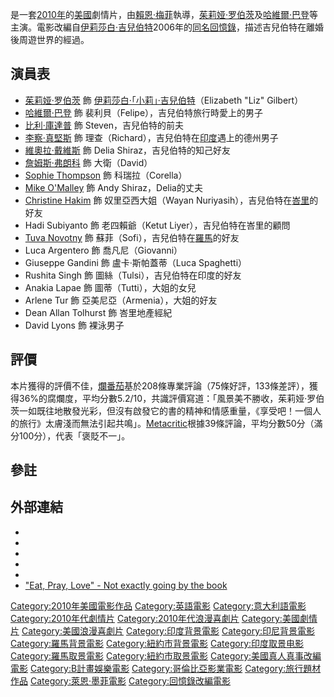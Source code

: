 {{noteTA
|T=zh-hk:再單身遊記; zh-tw:享受吧！一個人的旅行 (電影); zh-cn:美食、祈祷和恋爱;
|G1=Show
|1=zh-hk:再單身遊記; zh-tw:享受吧！一個人的旅行; zh-cn:美食、祈祷和恋爱;
|2=zh-hant:伊莉莎白·吉兒伯特; zh-hans:伊丽莎白·吉尔伯特;
|3=zh-hant:吉兒伯特; zh-hans:吉尔伯特;}}
{{Infobox film
| name           = 再單身遊記
| original_name = ''Eat Pray Love''
| cn_name = 美食、祈祷和恋爱
| tw_name = 享受吧！一個人的旅行
| hk_name = 再單身遊記
| image          = Eat pray love ver2.jpg
| image_size     = 
| alt            = 
| caption        = 電影美版海報
| director       = [[賴恩·梅菲|賴恩·梅菲]]
| producer       = [[畢·彼特|畢·彼特]]<br />Dede Gardner<br />Jeremy Kleiner<br />Stan Wlodkowski<br />Tabrez Noorani
| screenplay     = 賴恩·梅菲<br />{{tsl|en|Jennifer Salt|珍妮花·索特}}
| based on       = [[伊莉莎白·吉兒伯特|伊莉莎白·吉兒伯特]]的<br />《[[享受吧！一個人的旅行|-{zh-hant:享受吧！一個人的旅行; zh-hans:一辈子做女孩;}-]]》
| narrator       = [[茱莉娅·罗伯茨|茱莉娅·罗伯茨]]
| starring       = 茱莉娅·罗伯茨<br />[[哈維爾·巴登|哈維爾·巴登]]<br />[[比利·克鲁德普|比利·克鲁德普]]<br />[[理查德·詹金斯|理查德·詹金斯]]<br />[[维奥拉·戴维斯|维奥拉·戴维斯]]<br />[[詹姆斯·弗朗科|詹姆斯·弗朗科]]
| music          = [[達利歐·馬里安利|達利歐·馬里安利]]
| cinematography = [[羅拔·李察遜|羅拔·李察遜]]
| editing        = Bradley Buecker
| studio         = [[Plan_B_Entertainment|Plan B Entertainment]]
| distributor    = [[哥倫比亞電影公司|哥倫比亞電影公司]]
| released       = {{start date|2010|8|13}}
| runtime        = 133分<ref>{{cite web | url=http://www.imdb.com/title/tt0879870/ | title=Eat Pray Love (2010) | publisher=[[Internet_Movie_Database|IMDb]] | accessdate=2010-12-01 | date=2010-12-01 | archive-date=2020-12-05 | archive-url=https://web.archive.org/web/20201205010318/https://www.imdb.com/title/tt0879870/ | dead-url=no }}</ref>
| country        = {{USA}}
| language       = 英語<br />意大利語
| budget         = $6千萬<ref name="budget">{{cite news|url=http://latimesblogs.latimes.com/entertainmentnewsbuzz/2010/08/stallones-expendables-to-blow-away-eat-pray-love-and-scott-pilgrim.html|title=Movie projector: Stallone's 'Expendables' to blow away 'Eat Pray Love' and 'Scott Pilgrim'|last=Fritz|first=Ben|work=[[Los_Angeles_Times|Los Angeles Times]]|publisher=[[Tribune_Company|Tribune Company]]|date=2010-08-12|accessdate=2010-08-12|archive-date=2018-11-22|archive-url=https://web.archive.org/web/20181122192201/https://latimesblogs.latimes.com/entertainmentnewsbuzz/2010/08/stallones-expendables-to-blow-away-eat-pray-love-and-scott-pilgrim.html|dead-url=no}}</ref><ref name="mojoo">{{cite web |url=http://www.boxofficemojo.com/movies/?id=eatpraylove.htm |title=Eat Pray Love |work=[[Box_Office_Mojo|Box Office Mojo]] |publisher=IMDb Inc |accessdate=2010-09-30 |archive-date=2016-06-07 |archive-url=https://web.archive.org/web/20160607152109/http://www.boxofficemojo.com/movies/?id=eatpraylove.htm |dead-url=no }}</ref>
| gross          = $201,663,417
}}
{{作品名稱|name=''Eat Pray Love''|hk=再單身遊記|tw=享受吧！一個人的旅行|cn=美食、祈祷和恋爱}}是一套[[2010年電影|2010年]]的[[美國電影|美國]]劇情片，由[[賴恩·梅菲|賴恩·梅菲]]執導，[[茱莉娅·罗伯茨|茱莉娅·罗伯茨]]及[[哈維爾·巴登|哈維爾·巴登]]等主演。電影改編自[[伊莉莎白·吉兒伯特|伊莉莎白·吉兒伯特]]2006年的[[享受吧！一個人的旅行|同名]][[回憶錄|回憶錄]]，描述吉兒伯特在離婚後周遊世界的經過。

== 演員表 ==
* [[茱莉娅·罗伯茨|茱莉娅·罗伯茨]] 飾 [[伊莉莎白·吉兒伯特|伊莉莎白·「小莉」·吉兒伯特]]（Elizabeth "Liz" Gilbert）
* [[哈維爾·巴登|哈維爾·巴登]] 飾 裴利貝（Felipe），吉兒伯特旅行時愛上的男子
* [[比利·庫達普|比利·庫達普]] 飾 Steven，吉兒伯特的前夫
* [[李察·真堅斯|李察·真堅斯]] 飾 理查（Richard），吉兒伯特在[[印度|印度]]遇上的德州男子
* [[維奧拉·戴維斯|維奧拉·戴維斯]] 飾 Delia Shiraz，吉兒伯特的知己好友
* [[詹姆斯·弗朗科|詹姆斯·弗朗科]] 飾 大衛（David）
* [[Sophie_Thompson|Sophie Thompson]] 飾 科瑞拉（Corella）
* [[Mike_O'Malley|Mike O'Malley]] 飾 Andy Shiraz，Delia的丈夫
* [[Christine_Hakim|Christine Hakim]] 飾 奴里亞西大姐（Wayan Nuriyasih），吉兒伯特在[[峇里|峇里]]的好友
* Hadi Subiyanto 飾 老四賴爺（Ketut Liyer），吉兒伯特在峇里的顧問
* [[Tuva_Novotny|Tuva Novotny]] 飾 蘇菲（Sofi），吉兒伯特在[[羅馬|羅馬]]的好友
* Luca Argentero 飾 喬凡尼（Giovanni）
* Giuseppe Gandini 飾 盧卡·斯帕蓋蒂（Luca Spaghetti）
* Rushita Singh 飾 圖絲（Tulsi），吉兒伯特在印度的好友
* Anakia Lapae 飾 圖蒂（Tutti），大姐的女兒
* Arlene Tur 飾 亞美尼亞（Armenia），大姐的好友
* Dean Allan Tolhurst 飾 峇里地產經紀
* David Lyons 飾 裸泳男子

== 評價 ==
本片獲得的評價不佳，[[爛番茄|爛番茄]]基於208條專業評論（75條好評，133條差評），獲得36%的腐爛度，平均分數5.2/10，共識評價寫道：「風景美不勝收，茱莉娅·罗伯茨一如既往地散發光彩，但沒有啟發它的書的精神和情感重量，《享受吧！一個人的旅行》太膚淺而無法引起共鳴」。[[Metacritic|Metacritic]]根據39條評論，平均分數50分（滿分100分），代表「褒貶不一」。

== 參註 ==
{{Reflist}}

== 外部連結 ==
* {{official|http://www.letyourselfgo.com/}}
* {{imdb title|0879870}}
* {{mojo title|eatpraylove}}
* {{rotten-tomatoes|eat_pray_love}}
* {{metacritic film|eat-pray-love}}
* [http://www.lalaziosiamonoi.it/?action=read&idnotizia=14431 "Eat, Pray, Love" - Not exactly going by the book] {{Wayback|url=http://www.lalaziosiamonoi.it/?action=read&idnotizia=14431 |date=20121015145504 }}

{{萊恩·墨菲}}
{{布萊德·彼特}}
{{DEFAULTSORT:Eat Pray Love}}
[[Category:2010年美國電影作品|Category:2010年美國電影作品]]
[[Category:英語電影|Category:英語電影]]
[[Category:意大利語電影|Category:意大利語電影]]
[[Category:2010年代劇情片|Category:2010年代劇情片]]
[[Category:2010年代浪漫喜劇片|Category:2010年代浪漫喜劇片]]
[[Category:美國劇情片|Category:美國劇情片]]
[[Category:美國浪漫喜劇片|Category:美國浪漫喜劇片]]
[[Category:印度背景電影|Category:印度背景電影]]
[[Category:印尼背景電影|Category:印尼背景電影]]
[[Category:羅馬背景電影|Category:羅馬背景電影]]
[[Category:紐約市背景電影|Category:紐約市背景電影]]
[[Category:印度取景电影|Category:印度取景电影]]
[[Category:羅馬取景電影|Category:羅馬取景電影]]
[[Category:紐約市取景電影|Category:紐約市取景電影]]
[[Category:美國真人真事改編電影|Category:美國真人真事改編電影]]
[[Category:B計畫娛樂電影|Category:B計畫娛樂電影]]
[[Category:哥倫比亞影業電影|Category:哥倫比亞影業電影]]
[[Category:旅行題材作品|Category:旅行題材作品]]
[[Category:萊恩·墨菲電影|Category:萊恩·墨菲電影]]
[[Category:回憶錄改編電影|Category:回憶錄改編電影]]